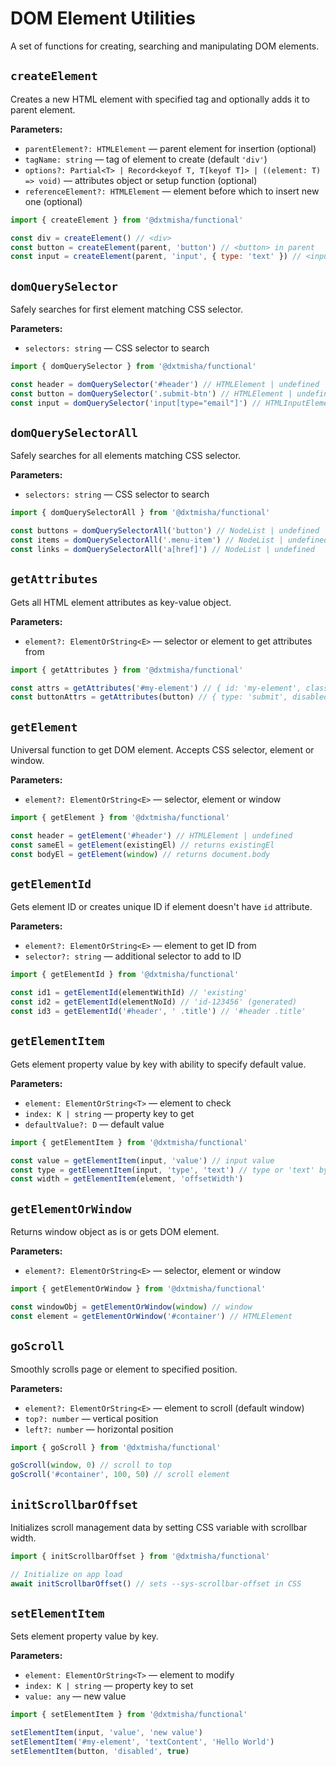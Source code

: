 
<Meta title='@dxtmisha/functional/en/Element Utils'/>

# DOM Element Utilities

A set of functions for creating, searching and manipulating DOM elements.

## `createElement`

Creates a new HTML element with specified tag and optionally adds it to parent element.

**Parameters:**
- `parentElement?: HTMLElement` — parent element for insertion (optional)
- `tagName: string` — tag of element to create (default `'div'`)
- `options?: Partial<T> | Record<keyof T, T[keyof T]> | ((element: T) => void)` — attributes object or setup function (optional)
- `referenceElement?: HTMLElement` — element before which to insert new one (optional)

```javascript
import { createElement } from '@dxtmisha/functional'

const div = createElement() // <div>
const button = createElement(parent, 'button') // <button> in parent
const input = createElement(parent, 'input', { type: 'text' }) // <input type="text">
```

## `domQuerySelector`

Safely searches for first element matching CSS selector.

**Parameters:**
- `selectors: string` — CSS selector to search

```javascript
import { domQuerySelector } from '@dxtmisha/functional'

const header = domQuerySelector('#header') // HTMLElement | undefined
const button = domQuerySelector('.submit-btn') // HTMLElement | undefined
const input = domQuerySelector('input[type="email"]') // HTMLInputElement | undefined
```

## `domQuerySelectorAll`

Safely searches for all elements matching CSS selector.

**Parameters:**
- `selectors: string` — CSS selector to search

```javascript
import { domQuerySelectorAll } from '@dxtmisha/functional'

const buttons = domQuerySelectorAll('button') // NodeList | undefined
const items = domQuerySelectorAll('.menu-item') // NodeList | undefined
const links = domQuerySelectorAll('a[href]') // NodeList | undefined
```

## `getAttributes`

Gets all HTML element attributes as key-value object.

**Parameters:**
- `element?: ElementOrString<E>` — selector or element to get attributes from

```javascript
import { getAttributes } from '@dxtmisha/functional'

const attrs = getAttributes('#my-element') // { id: 'my-element', class: 'btn' }
const buttonAttrs = getAttributes(button) // { type: 'submit', disabled: '' }
```

## `getElement`

Universal function to get DOM element. Accepts CSS selector, element or window.

**Parameters:**
- `element?: ElementOrString<E>` — selector, element or window

```javascript
import { getElement } from '@dxtmisha/functional'

const header = getElement('#header') // HTMLElement | undefined
const sameEl = getElement(existingEl) // returns existingEl
const bodyEl = getElement(window) // returns document.body
```

## `getElementId`

Gets element ID or creates unique ID if element doesn't have `id` attribute.

**Parameters:**
- `element?: ElementOrString<E>` — element to get ID from
- `selector?: string` — additional selector to add to ID

```javascript
import { getElementId } from '@dxtmisha/functional'

const id1 = getElementId(elementWithId) // 'existing'
const id2 = getElementId(elementNoId) // 'id-123456' (generated)
const id3 = getElementId('#header', ' .title') // '#header .title'
```

## `getElementItem`

Gets element property value by key with ability to specify default value.

**Parameters:**
- `element: ElementOrString<T>` — element to check
- `index: K | string` — property key to get
- `defaultValue?: D` — default value

```javascript
import { getElementItem } from '@dxtmisha/functional'

const value = getElementItem(input, 'value') // input value
const type = getElementItem(input, 'type', 'text') // type or 'text' by default
const width = getElementItem(element, 'offsetWidth')
```

## `getElementOrWindow`

Returns window object as is or gets DOM element.

**Parameters:**
- `element?: ElementOrString<E>` — selector, element or window

```javascript
import { getElementOrWindow } from '@dxtmisha/functional'

const windowObj = getElementOrWindow(window) // window
const element = getElementOrWindow('#container') // HTMLElement
```

## `goScroll`

Smoothly scrolls page or element to specified position.

**Parameters:**
- `element?: ElementOrString<E>` — element to scroll (default window)
- `top?: number` — vertical position
- `left?: number` — horizontal position

```javascript
import { goScroll } from '@dxtmisha/functional'

goScroll(window, 0) // scroll to top
goScroll('#container', 100, 50) // scroll element
```

## `initScrollbarOffset`

Initializes scroll management data by setting CSS variable with scrollbar width.

```javascript
import { initScrollbarOffset } from '@dxtmisha/functional'

// Initialize on app load
await initScrollbarOffset() // sets --sys-scrollbar-offset in CSS
```

## `setElementItem`

Sets element property value by key.

**Parameters:**
- `element: ElementOrString<T>` — element to modify
- `index: K | string` — property key to set
- `value: any` — new value

```javascript
import { setElementItem } from '@dxtmisha/functional'

setElementItem(input, 'value', 'new value')
setElementItem('#my-element', 'textContent', 'Hello World')
setElementItem(button, 'disabled', true)
```
